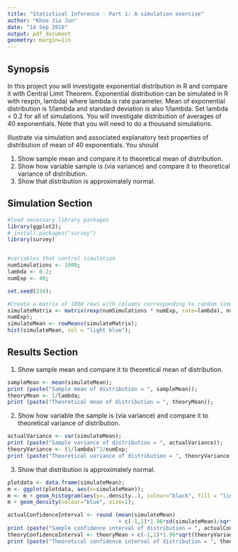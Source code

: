 ```yaml
---
title: "Statistical Inference - Part 1: A simulation exercise"
author: "Khoo Jia Jun"
date: "14 Sep 2016"
output: pdf_document
geometry: margin=1in
---
```


Synopsis
--------
In this project you will investigate exponential distribution in R and compare it with Central Limit Theorem. Exponential distribution can be simulated in R with rexp(n, lambda) where lambda is rate parameter. Mean of exponential distribution is 1/lambda and standard deviation is also 1/lambda. Set lambda = 0.2 for all of simulations. You will investigate distribution of averages of 40 exponentials. Note that you will need to do a thousand simulations.

Illustrate via simulation and associated explanatory text properties of distribution of mean of 40 exponentials.  You should

1.  Show sample mean and compare it to theoretical mean of distribution.
2.  Show how variable sample is (via variance) and compare it to theoretical variance of distribution.
3.  Show that distribution is approximately normal.

Simulation Section
------------------
```r
#load necessary library packages
library(ggplot2);
# install.packages("survey")
library(survey)


#variables that control simulation
numSimulations <- 1000;
lambda <- 0.2;
numExp <- 40;

set.seed(234);

#Create a matrix of 1000 rows with columns corresponding to random simulation 40 times
simulateMatrix <- matrix(rexp(numSimulations * numExp, rate=lambda), numSimulations,
numExp);
simulateMean <- rowMeans(simulateMatrix);
hist(simulateMean, col = "light blue");
```

Results Section
---------------
1.  Show sample mean and compare it to theoretical mean of distribution.
```r
sampleMean <- mean(simulateMean);
print (paste("Sample mean of distribution = ", sampleMean));
theoryMean <- 1/lambda;
print (paste("Theoretical mean of distribution = ", theoryMean));
```

2.  Show how variable the sample is (via variance) and compare it to theoretical variance of distribution.
```r
actualVariance <- var(simulateMean);
print (paste("Sample variance of distribution = ", actualVariance));
theoryVariance <- (1/lambda)^2/numExp;
print (paste("Theoretical variance of distribution = ", theoryVariance));
```

3.  Show that distribution is approximately normal.
```r
plotdata <- data.frame(simulateMean);
m <- ggplot(plotdata, aes(x=simulateMean));
m <- m + geom_histogram(aes(y=..density..), colour="black", fill = "light blue");
m + geom_density(colour="blue", size=1);
```

```r
actualConfidenceInterval <- round (mean(simulateMean)
                                   + c(-1,1)*1.96*sd(simulateMean)/sqrt(numExp),3);
print (paste("Sample confidence interval of distribution = ", actualConfidenceInterval));
theoryConfidenceInterval <- theoryMean + c(-1,1)*1.96*sqrt(theoryVariance)/sqrt(numExp);
print (paste("Theoretical confidence interval of distribution = ", theoryConfidenceInterval));
```
